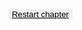 <div style="text-align: right;">
  <button id="restart-chapter-button" style="border-width: 0px; text-decoration: underline;">
    Restart chapter
  </button>
</div>
